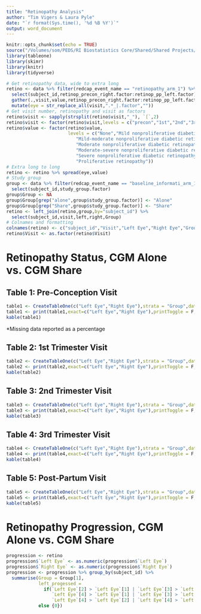 ```yaml
---
title: "Retinopathy Analysis"
author: "Tim Vigers & Laura Pyle"
date: "`r format(Sys.time(), '%d %B %Y')`"
output: word_document
---
```


```r
knitr::opts_chunk$set(echo = TRUE)
source("/Volumes/som/PEDS/RI Biostatistics Core/Shared/Shared Projects/Laura/BDC/Projects/Sarit Polsky/Retinopathy/Data_Raw/PregnancyCGM_R_2019-08-12_1528.r")
library(tableone)
library(skimr)
library(knitr)
library(tidyverse)
```

```r
# Get retinopathy data, wide to extra long
retino <- data %>% filter(redcap_event_name == "retinopathy_arm_1") %>% 
  select(subject_id,retinop_precon_right.factor:retinop_pp_left.factor) %>%
  gather(.,visit,value,retinop_precon_right.factor:retinop_pp_left.factor) %>%
  mutate(eye = str_replace_all(visit,".*_|.factor",""))
# Get visit number, retinopathy and visit as factors
retino$visit <- sapply(strsplit(retino$visit,"_"), `[`,2)
retino$visit <- factor(retino$visit,levels = c("precon","1st","2nd","3rd","pp"))
retino$value <- factor(retino$value,
                       levels = c("None","Mild nonproliferative diabetic retinopathy",
                          "Mild-moderate nonproliferative diabetic retinopathy",
                          "Moderate nonproliferative diabetic retinopathy",
                          "Moderate-severe nonproliferative diabetic retinopathy",
                          "Severe nonproliferative diabetic retinopathy",
                          "Proliferative retinopathy"))
# Extra long to long
retino <- retino %>% spread(eye,value)
# Study group
group <- data %>% filter(redcap_event_name == "baseline_informati_arm_1") %>%
  select(subject_id,study_group.factor)
group$Group <- NA
group$Group[grep("alone",group$study_group.factor)] <- "Alone"
group$Group[grep("Share",group$study_group.factor)] <- "Share"
retino <- left_join(retino,group,by="subject_id") %>% 
  select(subject_id,visit,left,right,Group)
# Colnames and formatting
colnames(retino) <- c("subject_id","Visit","Left Eye","Right Eye","Group")
retino$Visit <- as.factor(retino$Visit)
```

# Retinopathy Status, CGM Alone vs. CGM Share

## Table 1: Pre-Conception Visit

```r
table1 <- CreateTableOne(c("Left Eye","Right Eye"),strata = "Group",data = retino[retino$Visit == "precon",])
table1 <- print(table1,exact=c("Left Eye","Right Eye"),printToggle = F,missing = T)
kable(table1)
```

*Missing data reported as a percentage

## Table 2: 1st Trimester Visit

```r
table2 <- CreateTableOne(c("Left Eye","Right Eye"),strata = "Group",data = retino[retino$Visit == "1st",])
table2 <- print(table2,exact=c("Left Eye","Right Eye"),printToggle = F,missing = T)
kable(table2)
```

## Table 3: 2nd Trimester Visit

```r
table3 <- CreateTableOne(c("Left Eye","Right Eye"),strata = "Group",data = retino[retino$Visit == "2nd",])
table3 <- print(table3,exact=c("Left Eye","Right Eye"),printToggle = F,missing = T)
kable(table3)
```

## Table 4: 3rd Trimester Visit

```r
table4 <- CreateTableOne(c("Left Eye","Right Eye"),strata = "Group",data = retino[retino$Visit == "3rd",])
table4 <- print(table4,exact=c("Left Eye","Right Eye"),printToggle = F,missing = T)
kable(table4)
```

## Table 5: Post-Partum Visit

```r
table5 <- CreateTableOne(c("Left Eye","Right Eye"),strata = "Group",data = retino[retino$Visit == "pp",])
table5 <- print(table5,exact=c("Left Eye","Right Eye"),printToggle = F,missing = T)
kable(table5)
```

# Retinopathy Progression, CGM Alone vs. CGM Share

```r
progression <- retino
progression$`Left Eye` <- as.numeric(progression$`Left Eye`)
progression$`Right Eye` <- as.numeric(progression$`Right Eye`)
progression <- progression %>% group_by(subject_id) %>%
  summarise(Group = Group[1],
            left_progessed = 
              if(`Left Eye`[2] > `Left Eye`[1] | `Left Eye`[3] > `Left Eye`[1] | 
                 `Left Eye`[4] > `Left Eye`[1] | `Left Eye`[3] > `Left Eye`[2] | 
                 `Left Eye`[4] > `Left Eye`[2] | `Left Eye`[4] > `Left Eye`[1]) {1}
            else {0})
```
